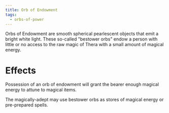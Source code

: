 ```yaml
---
title: Orb of Endowment
tags:
  - orbs-of-power
---
```


Orbs of Endowment are smooth spherical pearlescent objects that emit a bright
white light. These so-called "bestower orbs" endow a person with little or no
access to the raw magic of Thera with a small amount of magical energy.

# Effects

Possession of an orb of endowment will grant the bearer enough magical energy to
attune to magical items.

The magically-adept may use bestower orbs as stores of magical energy or
pre-prepared spells.
